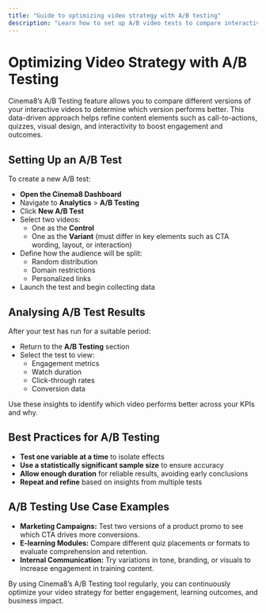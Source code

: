---
title: "Guide to optimizing video strategy with A/B testing"
description: "Learn how to set up A/B video tests to compare interactive video variations, analyse results, and increase performance. Visit Cinema8."
---

# Optimizing Video Strategy with A/B Testing

Cinema8’s A/B Testing feature allows you to compare different versions of your interactive videos to determine which version performs better. This data-driven approach helps refine content elements such as call-to-actions, quizzes, visual design, and interactivity to boost engagement and outcomes.

## Setting Up an A/B Test

To create a new A/B test:

- **Open the Cinema8 Dashboard**
- Navigate to **Analytics** > **A/B Testing**
- Click **New A/B Test**
- Select two videos:
  - One as the **Control**
  - One as the **Variant** (must differ in key elements such as CTA wording, layout, or interaction)
- Define how the audience will be split:
  - Random distribution
  - Domain restrictions
  - Personalized links
- Launch the test and begin collecting data

## Analysing A/B Test Results

After your test has run for a suitable period:

- Return to the **A/B Testing** section
- Select the test to view:
  - Engagement metrics
  - Watch duration
  - Click-through rates
  - Conversion data

Use these insights to identify which video performs better across your KPIs and why.

## Best Practices for A/B Testing

- **Test one variable at a time** to isolate effects
- **Use a statistically significant sample size** to ensure accuracy
- **Allow enough duration** for reliable results, avoiding early conclusions
- **Repeat and refine** based on insights from multiple tests

## A/B Testing Use Case Examples

- **Marketing Campaigns:** Test two versions of a product promo to see which CTA drives more conversions.
- **E-learning Modules:** Compare different quiz placements or formats to evaluate comprehension and retention.
- **Internal Communication:** Try variations in tone, branding, or visuals to increase engagement in training content.

By using Cinema8’s A/B Testing tool regularly, you can continuously optimize your video strategy for better engagement, learning outcomes, and business impact.
